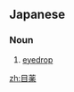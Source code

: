==Japanese==
{{ja-kanjitab|め|くすり|k2=ぐすり|yomi=kun}}

===Noun===
{{ja-noun|めぐすり}}

# [[eyedrop]]

[[zh:目薬]]